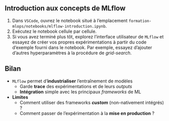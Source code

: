 :::{.callout-tip collapse="true" icon=false}
## Introduction aux concepts de MLflow

:::{.incremental}
1. Dans `VSCode`, ouvrez le notebook situé à l'emplacement `formation-mlops/notebooks/mlflow-introduction.ipynb`.
2. Exécutez le notebook cellule par cellule.
3. Si vous avez terminé plus tôt, explorez l'interface utilisateur de `MLflow` et essayez de créer vos propres expérimentations à partir du code d'exemple fourni dans le notebook. Par exemple, essayez d'ajouter d'autres hyperparamètres à la procédure de *grid-search*.
:::

:::

## Bilan

- `MLflow` permet d'[**industrialiser**]{.orange} l'entraînement de modèles
    - Garde [**trace**]{.blue2} des expérimentations et de leurs *outputs*
    - [**Intégration**]{.blue2} simple avec les principaux *frameworks* de ML

- [**Limites**]{.orange}
    - Comment utiliser des frameworks [***custom***]{.blue2} (non-nativement intégrés) ?
    - Comment passer de l'expérimentation à la [**mise en production**]{.blue2}  ?
